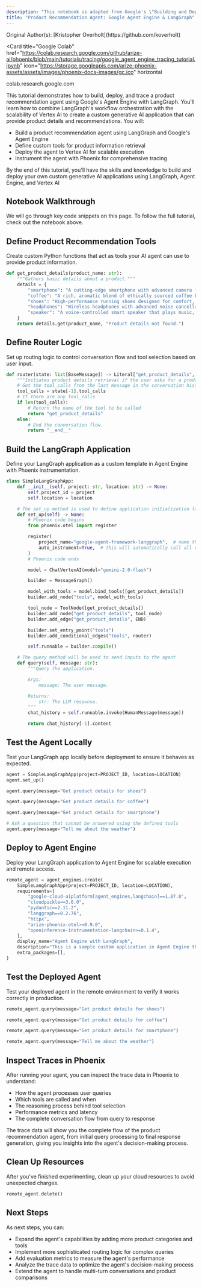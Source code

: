 ```yaml
---
description: "This notebook is adapted from Google's \"Building and Deploying a LangGraph Application with Agent Engine in Vertex AI\""
title: "Product Recommendation Agent: Google Agent Engine & LangGraph"
---
```


<Info>
Original Author(s): [Kristopher Overholt](https://github.com/koverholt)
</Info>

<Card
  title="Google Colab"
  href="https://colab.research.google.com/github/arize-ai/phoenix/blob/main/tutorials/tracing/google_agent_engine_tracing_tutorial.ipynb"
  icon="https://storage.googleapis.com/arize-phoenix-assets/assets/images/phoenix-docs-images/gc.ico"
  horizontal
>
  colab.research.google.com
</Card>

This tutorial demonstrates how to build, deploy, and trace a product recommendation agent using Google's Agent Engine with LangGraph. You'll learn how to combine LangGraph's workflow orchestration with the scalability of Vertex AI to create a custom generative AI application that can provide product details and recommendations. You will:

* Build a product recommendation agent using LangGraph and Google's Agent Engine
* Define custom tools for product information retrieval
* Deploy the agent to Vertex AI for scalable execution
* Instrument the agent with Phoenix for comprehensive tracing

By the end of this tutorial, you'll have the skills and knowledge to build and deploy your own custom generative AI applications using LangGraph, Agent Engine, and Vertex AI

## Notebook Walkthrough

&#x20;We will go through key code snippets on this page. To follow the full tutorial, check out the notebook above.&#x20;

## Define Product Recommendation Tools

Create custom Python functions that act as tools your AI agent can use to provide product information.

```python
def get_product_details(product_name: str):
    """Gathers basic details about a product."""
    details = {
        "smartphone": "A cutting-edge smartphone with advanced camera features and lightning-fast processing.",
        "coffee": "A rich, aromatic blend of ethically sourced coffee beans.",
        "shoes": "High-performance running shoes designed for comfort, support, and speed.",
        "headphones": "Wireless headphones with advanced noise cancellation technology for immersive audio.",
        "speaker": "A voice-controlled smart speaker that plays music, sets alarms, and controls smart home devices.",
    }
    return details.get(product_name, "Product details not found.")
```

## Define Router Logic

Set up routing logic to control conversation flow and tool selection based on user input.

```python
def router(state: list[BaseMessage]) -> Literal["get_product_details", "__end__"]:
    """Initiates product details retrieval if the user asks for a product."""
    # Get the tool_calls from the last message in the conversation history.
    tool_calls = state[-1].tool_calls
    # If there are any tool_calls
    if len(tool_calls):
        # Return the name of the tool to be called
        return "get_product_details"
    else:
        # End the conversation flow.
        return "__end__"
```

## Build the LangGraph Application

Define your LangGraph application as a custom template in Agent Engine with Phoenix instrumentation.

```python expandable
class SimpleLangGraphApp:
    def __init__(self, project: str, location: str) -> None:
        self.project_id = project
        self.location = location

    # The set_up method is used to define application initialization logic
    def set_up(self) -> None:
        # Phoenix code begins
        from phoenix.otel import register

        register(
            project_name="google-agent-framework-langgraph",  # name this to whatever you would like
            auto_instrument=True,  # this will automatically call all openinference libraries (e.g. openinference-instrumentation-langchain)
        )
        # Phoenix code ends

        model = ChatVertexAI(model="gemini-2.0-flash")

        builder = MessageGraph()

        model_with_tools = model.bind_tools([get_product_details])
        builder.add_node("tools", model_with_tools)

        tool_node = ToolNode([get_product_details])
        builder.add_node("get_product_details", tool_node)
        builder.add_edge("get_product_details", END)

        builder.set_entry_point("tools")
        builder.add_conditional_edges("tools", router)

        self.runnable = builder.compile()

    # The query method will be used to send inputs to the agent
    def query(self, message: str):
        """Query the application.

        Args:
            message: The user message.

        Returns:
            str: The LLM response.
        """
        chat_history = self.runnable.invoke(HumanMessage(message))

        return chat_history[-1].content
```

## Test the Agent Locally

Test your LangGraph app locally before deployment to ensure it behaves as expected.

```python
agent = SimpleLangGraphApp(project=PROJECT_ID, location=LOCATION)
agent.set_up()
```

```python
agent.query(message="Get product details for shoes")
```

```python
agent.query(message="Get product details for coffee")
```

```python
agent.query(message="Get product details for smartphone")
```

```python
# Ask a question that cannot be answered using the defined tools
agent.query(message="Tell me about the weather")
```

## Deploy to Agent Engine

Deploy your LangGraph application to Agent Engine for scalable execution and remote access.

```python
remote_agent = agent_engines.create(
    SimpleLangGraphApp(project=PROJECT_ID, location=LOCATION),
    requirements=[
        "google-cloud-aiplatform[agent_engines,langchain]==1.87.0",
        "cloudpickle==3.0.0",
        "pydantic==2.11.2",
        "langgraph==0.2.76",
        "httpx",
        "arize-phoenix-otel>=0.9.0",
        "openinference-instrumentation-langchain>=0.1.4",
    ],
    display_name="Agent Engine with LangGraph",
    description="This is a sample custom application in Agent Engine that uses LangGraph",
    extra_packages=[],
)
```

## Test the Deployed Agent

Test your deployed agent in the remote environment to verify it works correctly in production.

```python
remote_agent.query(message="Get product details for shoes")
```

```python
remote_agent.query(message="Get product details for coffee")
```

```python
remote_agent.query(message="Get product details for smartphone")
```

```python
remote_agent.query(message="Tell me about the weather")
```

## Inspect Traces in Phoenix

After running your agent, you can inspect the trace data in Phoenix to understand:

* How the agent processes user queries
* Which tools are called and when
* The reasoning process behind tool selection
* Performance metrics and latency
* The complete conversation flow from query to response

The trace data will show you the complete flow of the product recommendation agent, from initial query processing to final response generation, giving you insights into the agent's decision-making process.

## Clean Up Resources

After you've finished experimenting, clean up your cloud resources to avoid unexpected charges.

```python
remote_agent.delete()
```

## Next Steps

As next steps, you can:

* Expand the agent's capabilities by adding more product categories and tools
* Implement more sophisticated routing logic for complex queries
* Add evaluation metrics to measure the agent's performance
* Analyze the trace data to optimize the agent's decision-making process
* Extend the agent to handle multi-turn conversations and product comparisons
